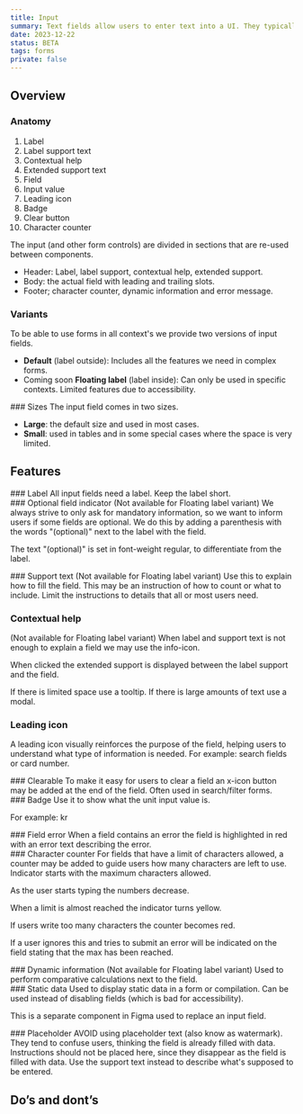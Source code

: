```yaml
---
title: Input
summary: Text fields allow users to enter text into a UI. They typically appear in forms and dialogs.
date: 2023-12-22
status: BETA
tags: forms
private: false
---
```


## Overview 

### Anatomy  

<Figma node="000" caption="Anatomy of Input field" />

1. Label
2. Label support text
3. Contextual help
4. Extended support text
5. Field
6. Input value
7. Leading icon
8. Badge
9. Clear button
10. Character counter


The input (and other form controls) are divided in sections that are re-used between components. 
- Header: Label, label support, contextual help, extended support.
- Body: the actual field with leading and trailing slots.
- Footer; character counter, dynamic information and error message.


### Variants

To be able to use forms in all context's we provide two versions of input fields.
- **Default** (label outside): Includes all the features we need in complex forms.
- <Badge variant="notice">Coming soon</Badge> **Floating label** (label inside): Can only be used in specific contexts. Limited features due to accessibility.

<Grid columns="2">
    <Figma node="606-10125" caption="Default" />
    <Figma node="606-10127" caption="Floating label" />
</Grid>


<GdsDivider size="4xl" opacity="0.2" />

<Grid columns="2">
<div>
### Sizes
The input field comes in two sizes.

- **Large**: the default size and used in most cases.
- **Small**: used in tables and in some special cases where the space is very limited.

</div>
<Figma node="606-10448" caption="Large and Small input field" />
</Grid>

<GdsDivider size="4xl" opacity="0.2" />

## Features

<Grid columns="2">
<div>
### Label
All input fields need a label. Keep the label short. 
</div>
<Figma node="606-10448" caption="Large input field with just a label." />
</Grid>

<Grid columns="2">
<div>
### Optional field indicator
(Not available for Floating label variant)
We always strive to only ask for mandatory information, so we want to inform users if some fields are optional. We do this by adding a parenthesis with the words "(optional)" next to the label with the field.

The text "(optional)" is set in font-weight regular, to differentiate from the label.
</div>
<Figma node="606-10448" caption="Use '(optional)' to mark optional fields." />
</Grid>

<Grid columns="2">
<div>
### Support text
(Not available for Floating label variant)
Use this to explain how to fill the field. This may be an instruction of how to 
count or what to include. Limit the instructions to details that all or most users need.
</div>
<Figma node="606-10448" caption="" />
</Grid>

### Contextual help
(Not available for Floating label variant)
When  label and support text is not enough to explain a field we may use the info-icon. 

When clicked the extended support is displayed between the label support and the field.

If there is limited space use a tooltip. 
If there is large amounts of text use a modal.

<Grid columns="2">
<Figma node="606-10448" caption="Info icon button to reach help." />
<Figma node="606-10448" caption="Extended support visible" />
</Grid>

### Leading icon
A leading icon visually reinforces the purpose of the field, helping users  to understand what type of information is needed. 
For example: search fields or card number.

<Grid columns="2">
<Figma node="606-10448" caption="Leading icon to indicate it's a search field." />
<Figma node="606-10448" caption="Leading icon to indicate a card number." />
</Grid>

<Grid columns="2">
<div>
### Clearable
To make it easy for users to clear a field an x-icon button may be added at the end of the field. 
Often used in search/filter forms.
</div>
<Figma node="606-10448" caption="Makes it easy to clear a search filter." />
</Grid>

<Grid columns="2">
<div>
### Badge
Use it to show what the unit input value is.

For example: kr
</div>
<Figma node="606-10448" caption="Badge used to display the currency EUR." />
</Grid>

<Grid columns="2">
<div>
### Field error
When a field contains an error the field is highlighted in red with an error text describing the error.
</div>
<Figma node="606-10448" caption="Input field containing an error." />
</Grid>

<Grid columns="2">
<div>
### Character counter
For fields that have a limit of characters allowed, a counter may be added to guide users how many characters are left to use. Indicator starts with the maximum characters allowed. 

As the user starts typing the numbers decrease. 

When a limit is almost reached the indicator turns yellow. 

If users write too many characters the counter becomes red. 

If a user ignores this and tries to submit an error will be indicated on the field stating that the max has been reached.
</div>
<Figma node="606-10448" caption="Input field with counter" />
</Grid>

<Grid columns="2">
<div>
### Dynamic information
(Not available for Floating label variant)
Used to perform comparative calculations next to the field.
</div>
<Figma node="606-10448" caption="Dynamic information displayed under the input field." />
</Grid>

<Grid columns="2">
<div>
### Static data
Used to display static data in a form or compilation.
Can be used instead of disabling fields (which is bad for accessibility).

This is a separate component in Figma used to replace an input field.
</div>
<Figma node="606-10448" caption="Example usage of Static data." />
</Grid>

<Grid columns="2">
<div>
### Placeholder
AVOID using placeholder text (also know as watermark). They tend to confuse users, thinking the field is already filled with data. Instructions should not be placed here, since they disappear as the field is filled with data. Use the support text instead to describe what's supposed to be entered.

</div>
<Dont caption="Don't use placeholders."><Figma node="619-6615" /></Dont> 
</Grid>

## Do’s and dont’s

<Grid columns="2">
    <Do caption="DO: use '(optional)' to mark optional fields">
        <Figma node="647-6126" />
    </Do>
    <Dont caption="Don't: use asterix to indicate mandatory fields.">
        <Figma node="647-6129" />
    </Dont>
</Grid>

